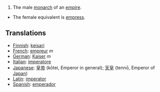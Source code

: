 #The male [[monarch]] of an [[empire]].
*The female equivalent is [[empress]].

==Translations==
*[[Finnish]]: [[keisari]]
*[[French]]: [[empreur]] ''m''
*[[German]]: [[Kaiser]] ''m''
*[[Italian]]: [[imperatore]]
*[[Japanese]]: [[皇帝]] (kōtei, Emperor in general); [[天皇]] (tennō, Emperor of [[Japan]])
*[[Latin]]: [[imperator]]
*[[Spanish]]: [[emperador]]